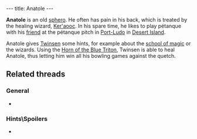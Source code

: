 ---
title: Anatole
---

{{twinsunica import}}{{Infobox Character
 |image=Anatole.jpg
 |race=Sphero
 |gender=Male
 |size=Small
 |age=Adult
 |magical=no
 |lba1=
 |lba2=yes
 |occupation=
 |requires=
 |amount=
 |fam1=
 |fam2=
 |planet=
 |island=
 |building=
}}

'''Anatole''' is an old [[sphero]]. He often has pain in his back, which is treated by the healing wizard, [[Ker'aooc]]. In his spare time, he likes to play pétanque with his [[Quetch Pétanque player|friend]] at the pétanque pitch in [[Port-Ludo]] in [[Desert Island]].

Anatole gives [[Twinsen]] some hints, for example about the [[school of magic]] or the wizards. Using the [[Horn of the Blue Triton]], Twinsen is able to heal Anatole, thus letting him win all his bowling games against the quetch.

==Related threads==
===General===
* {{thread|id=11096|title=The Desert Island Bowlers}}

===Hints\Spoilers===
* {{thread|id=10385|title=every point of interest i could find (lba2) that isnt on this site, that needs to be!}}

<!-- remove these category links whenb they're all automated by categorizers...
[[Category:Spheroes]]
[[Category:Male characters]]
[[Category:Small characters]]
[[Category:Adult characters]]
[[Category:Desert Island inhabitants]] -->